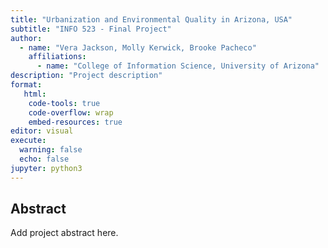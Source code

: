 ```yaml
---
title: "Urbanization and Environmental Quality in Arizona, USA"
subtitle: "INFO 523 - Final Project"
author: 
  - name: "Vera Jackson, Molly Kerwick, Brooke Pacheco"
    affiliations:
      - name: "College of Information Science, University of Arizona"
description: "Project description"
format:
   html:
    code-tools: true
    code-overflow: wrap
    embed-resources: true
editor: visual
execute:
  warning: false
  echo: false
jupyter: python3
---
```


## Abstract

Add project abstract here.